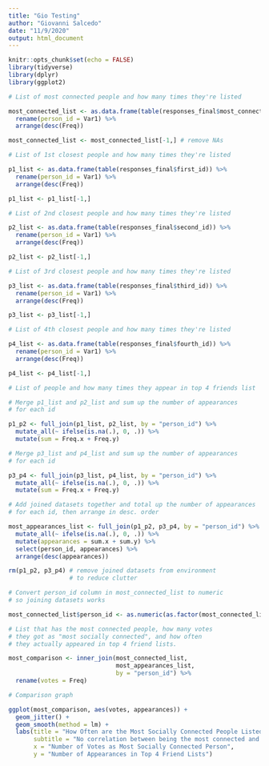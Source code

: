```yaml
---
title: "Gio Testing"
author: "Giovanni Salcedo"
date: "11/9/2020"
output: html_document
---
```


```r
knitr::opts_chunk$set(echo = FALSE)
library(tidyverse)
library(dplyr)
library(ggplot2)
```

```r

# List of most connected people and how many times they're listed

most_connected_list <- as.data.frame(table(responses_final$most_connected)) %>%
  rename(person_id = Var1) %>% 
  arrange(desc(Freq))

most_connected_list <- most_connected_list[-1,] # remove NAs

# List of 1st closest people and how many times they're listed

p1_list <- as.data.frame(table(responses_final$first_id)) %>% 
  rename(person_id = Var1) %>% 
  arrange(desc(Freq))

p1_list <- p1_list[-1,]

# List of 2nd closest people and how many times they're listed

p2_list <- as.data.frame(table(responses_final$second_id)) %>% 
  rename(person_id = Var1) %>% 
  arrange(desc(Freq))

p2_list <- p2_list[-1,]

# List of 3rd closest people and how many times they're listed

p3_list <- as.data.frame(table(responses_final$third_id)) %>% 
  rename(person_id = Var1) %>% 
  arrange(desc(Freq))

p3_list <- p3_list[-1,]

# List of 4th closest people and how many times they're listed

p4_list <- as.data.frame(table(responses_final$fourth_id)) %>% 
  rename(person_id = Var1) %>% 
  arrange(desc(Freq))

p4_list <- p4_list[-1,]

```

```r

# List of people and how many times they appear in top 4 friends list 

# Merge p1_list and p2_list and sum up the number of appearances
# for each id

p1_p2 <- full_join(p1_list, p2_list, by = "person_id") %>% 
  mutate_all(~ ifelse(is.na(.), 0, .)) %>% 
  mutate(sum = Freq.x + Freq.y)

# Merge p3_list and p4_list and sum up the number of appearances
# for each id

p3_p4 <- full_join(p3_list, p4_list, by = "person_id") %>% 
  mutate_all(~ ifelse(is.na(.), 0, .)) %>% 
  mutate(sum = Freq.x + Freq.y)

# Add joined datasets together and total up the number of appearances
# for each id, then arrange in desc. order

most_appearances_list <- full_join(p1_p2, p3_p4, by = "person_id") %>% 
  mutate_all(~ ifelse(is.na(.), 0, .)) %>% 
  mutate(appearances = sum.x + sum.y) %>% 
  select(person_id, appearances) %>%
  arrange(desc(appearances))

rm(p1_p2, p3_p4) # remove joined datasets from environment
                 # to reduce clutter

```

```r

# Convert person_id column in most_connected_list to numeric 
# so joining datasets works

most_connected_list$person_id <- as.numeric(as.factor(most_connected_list$person_id))

# List that has the most connected people, how many votes
# they got as "most socially connected", and how often
# they actually appeared in top 4 friend lists.

most_comparison <- inner_join(most_connected_list,
                              most_appearances_list,
                              by = "person_id") %>%
  rename(votes = Freq)

# Comparison graph

ggplot(most_comparison, aes(votes, appearances)) +
  geom_jitter() +
  geom_smooth(method = lm) +
  labs(title = "How Often are the Most Socially Connected People Listed as Close Friends?",
       subtitle = "No correlation between being the most connected and being close friends",
       x = "Number of Votes as Most Socially Connected Person",
       y = "Number of Appearances in Top 4 Friend Lists")
  
```



